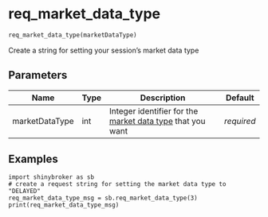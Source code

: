 # req_market_data_type { #shinybroker.req_market_data_type }

```python
req_market_data_type(marketDataType)
```

Create a string for setting your session's market data type

## Parameters {.doc-section .doc-section-parameters}

| Name           | Type   | Description                                                                                                                                         | Default    |
|----------------|--------|-----------------------------------------------------------------------------------------------------------------------------------------------------|------------|
| marketDataType | int    | Integer identifier for the [market data type]( https://www.interactivebrokers.com/campus/ibkr-api-page/twsapi-doc/#md-type-behavior ) that you want | _required_ |

## Examples {.doc-section .doc-section-examples}

```
import shinybroker as sb
# create a request string for setting the market data type to "DELAYED"
req_market_data_type_msg = sb.req_market_data_type(3)
print(req_market_data_type_msg)
```